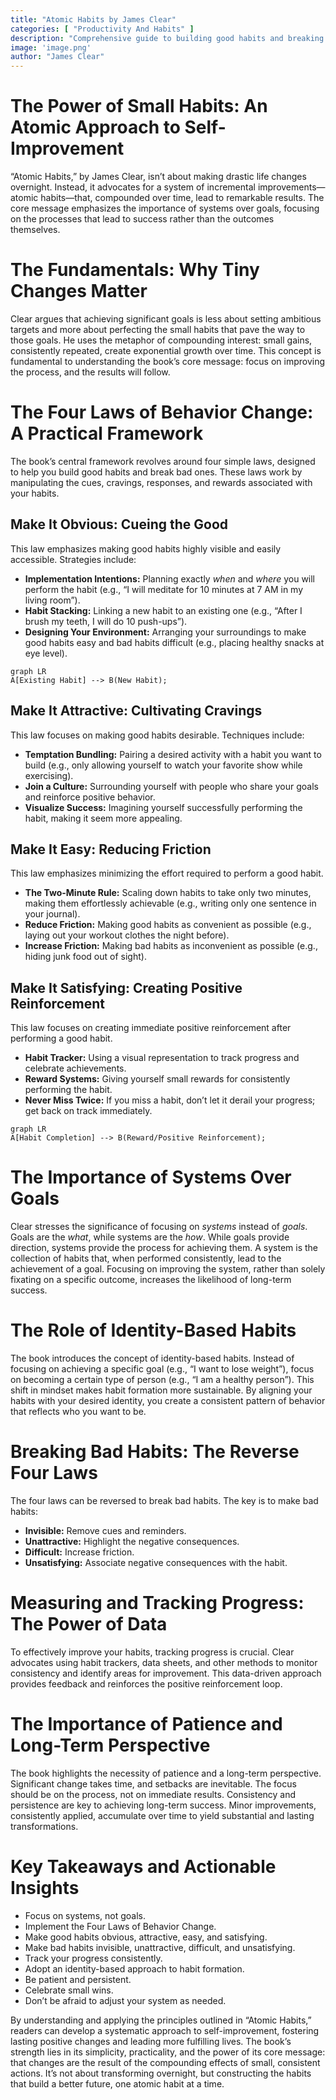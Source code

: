 ```yaml
---
title: "Atomic Habits by James Clear"
categories: [ "Productivity And Habits" ]
description: "Comprehensive guide to building good habits and breaking bad ones through small changes"
image: 'image.png'
author: "James Clear"
---
```


# The Power of Small Habits: An Atomic Approach to Self-Improvement

"Atomic Habits," by James Clear, isn't about making drastic life changes overnight.  Instead, it advocates for a system of incremental improvements—atomic habits—that, compounded over time, lead to remarkable results.  The core message emphasizes the importance of systems over goals, focusing on the processes that lead to success rather than the outcomes themselves.

# The Fundamentals: Why Tiny Changes Matter

Clear argues that achieving significant goals is less about setting ambitious targets and more about perfecting the small habits that pave the way to those goals.  He uses the metaphor of compounding interest: small gains, consistently repeated, create exponential growth over time.  This concept is fundamental to understanding the book's core message: focus on improving the process, and the results will follow.


# The Four Laws of Behavior Change: A Practical Framework

The book's central framework revolves around four simple laws, designed to help you build good habits and break bad ones.  These laws work by manipulating the cues, cravings, responses, and rewards associated with your habits.

## Make It Obvious: Cueing the Good

This law emphasizes making good habits highly visible and easily accessible.  Strategies include:

*   **Implementation Intentions:**  Planning exactly *when* and *where* you will perform the habit (e.g., "I will meditate for 10 minutes at 7 AM in my living room").
*   **Habit Stacking:**  Linking a new habit to an existing one (e.g., "After I brush my teeth, I will do 10 push-ups").
*   **Designing Your Environment:**  Arranging your surroundings to make good habits easy and bad habits difficult (e.g., placing healthy snacks at eye level).

```mermaid
graph LR
A[Existing Habit] --> B(New Habit);
```

## Make It Attractive: Cultivating Cravings

This law focuses on making good habits desirable.  Techniques include:

*   **Temptation Bundling:**  Pairing a desired activity with a habit you want to build (e.g., only allowing yourself to watch your favorite show while exercising).
*   **Join a Culture:**  Surrounding yourself with people who share your goals and reinforce positive behavior.
*   **Visualize Success:**  Imagining yourself successfully performing the habit, making it seem more appealing.


## Make It Easy: Reducing Friction

This law emphasizes minimizing the effort required to perform a good habit.

*   **The Two-Minute Rule:**  Scaling down habits to take only two minutes, making them effortlessly achievable (e.g., writing only one sentence in your journal).
*   **Reduce Friction:**  Making good habits as convenient as possible (e.g., laying out your workout clothes the night before).
*   **Increase Friction:**  Making bad habits as inconvenient as possible (e.g., hiding junk food out of sight).


## Make It Satisfying: Creating Positive Reinforcement

This law focuses on creating immediate positive reinforcement after performing a good habit.

*   **Habit Tracker:**  Using a visual representation to track progress and celebrate achievements.
*   **Reward Systems:**  Giving yourself small rewards for consistently performing the habit.
*   **Never Miss Twice:**  If you miss a habit, don't let it derail your progress; get back on track immediately.

```mermaid
graph LR
A[Habit Completion] --> B(Reward/Positive Reinforcement);
```


# The Importance of Systems Over Goals

Clear stresses the significance of focusing on *systems* instead of *goals*. Goals are the *what*, while systems are the *how*. While goals provide direction, systems provide the process for achieving them. A system is the collection of habits that, when performed consistently, lead to the achievement of a goal.  Focusing on improving the system, rather than solely fixating on a specific outcome, increases the likelihood of long-term success.

# The Role of Identity-Based Habits

The book introduces the concept of identity-based habits.  Instead of focusing on achieving a specific goal (e.g., "I want to lose weight"), focus on becoming a certain type of person (e.g., "I am a healthy person"). This shift in mindset makes habit formation more sustainable.  By aligning your habits with your desired identity, you create a consistent pattern of behavior that reflects who you want to be.


# Breaking Bad Habits: The Reverse Four Laws

The four laws can be reversed to break bad habits.  The key is to make bad habits:

*   **Invisible:**  Remove cues and reminders.
*   **Unattractive:**  Highlight the negative consequences.
*   **Difficult:**  Increase friction.
*   **Unsatisfying:**  Associate negative consequences with the habit.


# Measuring and Tracking Progress: The Power of Data

To effectively improve your habits, tracking progress is crucial. Clear advocates using habit trackers, data sheets, and other methods to monitor consistency and identify areas for improvement. This data-driven approach provides feedback and reinforces the positive reinforcement loop.


# The Importance of Patience and Long-Term Perspective

The book highlights the necessity of patience and a long-term perspective. Significant change takes time, and setbacks are inevitable. The focus should be on the process, not on immediate results. Consistency and persistence are key to achieving long-term success. Minor improvements, consistently applied, accumulate over time to yield substantial and lasting transformations.


# Key Takeaways and Actionable Insights

*   Focus on systems, not goals.
*   Implement the Four Laws of Behavior Change.
*   Make good habits obvious, attractive, easy, and satisfying.
*   Make bad habits invisible, unattractive, difficult, and unsatisfying.
*   Track your progress consistently.
*   Adopt an identity-based approach to habit formation.
*   Be patient and persistent.
*   Celebrate small wins.
*   Don't be afraid to adjust your system as needed.


By understanding and applying the principles outlined in "Atomic Habits," readers can develop a systematic approach to self-improvement, fostering lasting positive changes and leading more fulfilling lives. The book's strength lies in its simplicity, practicality, and the power of its core message: that changes are the result of the compounding effects of small, consistent actions. It’s not about transforming overnight, but constructing the habits that build a better future, one atomic habit at a time.

